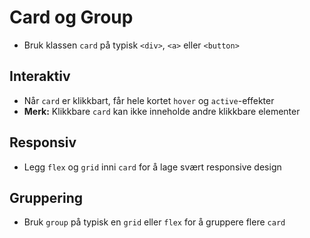 
<Meta of={stories} />
<PkgInfo />

# Card og Group
- Bruk klassen `card` på typisk `<div>`, `<a>` eller `<button>`
<Canvas of={stories.Default} />

## Interaktiv
- Når `card` er klikkbart, får hele kortet `hover` og `active`-effekter
- **Merk:** Klikkbare `card` kan ikke inneholde andre klikkbare elementer
<Canvas of={stories.Interactive} />

## Responsiv
- Legg `flex` og `grid` inni `card` for å lage svært responsive design
<Canvas of={stories.Responsive} />

## Gruppering
- Bruk `group` på typisk en `grid` eller `flex` for å gruppere flere `card`
<Canvas of={stories.Group} />

<CssVariables component="card" />